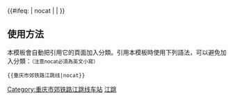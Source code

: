 {{鐵道路線| lua=1
| 模板名稱 = 重庆市郊铁路江跳线
| 名稱 = [[重庆市郊铁路]][[重庆市郊铁路江跳线|江津至跳磴线]]（建设中）
| 代表色 = {{重庆轨道交通颜色|jt}}
| 标志 =
| 铁道系统 = 重庆轨道交通
| 背景顏色 = #FFFFFF
| 車站列表 = g跳磴g ~ g石林寺g ~ g九龙园g ~ g双福g ~ g享堂g ~ g江津高铁g ~ g圣泉寺g ~ g几江g ~ g鼎山g
| 注释 =
}}<includeonly>{{#ifeq: {{{1}}} | nocat | <!--空--> |[[Category:重庆市郊铁路江跳线车站]] }}</includeonly><noinclude>
==使用方法==
本模板會自動把引用它的頁面加入分類。引用本模板時使用下列語法，可以避免加入分類：<small>（注意nocat必須為英文小寫）</small>
 <nowiki>{{重庆市郊铁路江跳线|nocat}}</nowiki>
[[Category:重庆市郊铁路模板|江跳]]
</noinclude>